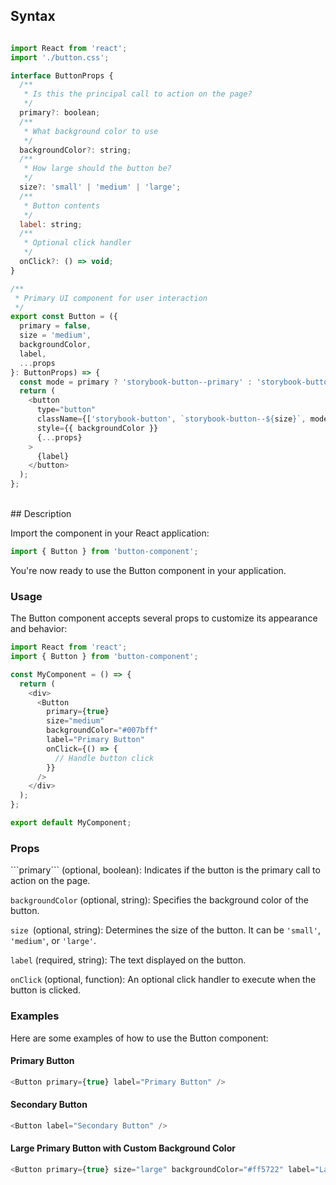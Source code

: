 
<Steps>

## Syntax
```js

import React from 'react';
import './button.css';

interface ButtonProps {
  /**
   * Is this the principal call to action on the page?
   */
  primary?: boolean;
  /**
   * What background color to use
   */
  backgroundColor?: string;
  /**
   * How large should the button be?
   */
  size?: 'small' | 'medium' | 'large';
  /**
   * Button contents
   */
  label: string;
  /**
   * Optional click handler
   */
  onClick?: () => void;
}

/**
 * Primary UI component for user interaction
 */
export const Button = ({
  primary = false,
  size = 'medium',
  backgroundColor,
  label,
  ...props
}: ButtonProps) => {
  const mode = primary ? 'storybook-button--primary' : 'storybook-button--secondary';
  return (
    <button
      type="button"
      className={['storybook-button', `storybook-button--${size}`, mode].join(' ')}
      style={{ backgroundColor }}
      {...props}
    >
      {label}
    </button>
  );
};

```
<br/>
## Description
  
  Import the component in your React application:
```js
import { Button } from 'button-component';
```
You're now ready to use the Button component in your application.

 ### Usage
The Button component accepts several props to customize its appearance and behavior:

```js
import React from 'react';
import { Button } from 'button-component';

const MyComponent = () => {
  return (
    <div>
      <Button
        primary={true}
        size="medium"
        backgroundColor="#007bff"
        label="Primary Button"
        onClick={() => {
          // Handle button click
        }}
      />
    </div>
  );
};

export default MyComponent;
```
 ### Props
 
  
<Callout type="info" emoji="ℹ️">
  ```primary``` (optional, boolean): Indicates if the button is the primary call to action on the page.

```backgroundColor``` (optional, string): Specifies the background color of the button.

```size ```(optional, string): Determines the size of the button. It can be ```'small'```, ```'medium'```, or ```'large'```.

```label``` (required, string): The text displayed on the button.

```onClick``` (optional, function): An optional click handler to execute when the button is clicked.
</Callout>



### Examples
Here are some examples of how to use the Button component:

#### Primary Button
```js
<Button primary={true} label="Primary Button" />
```


#### Secondary Button
```js
<Button label="Secondary Button" />
```

#### Large Primary Button with Custom Background Color

```js
<Button primary={true} size="large" backgroundColor="#ff5722" label="Large Button" />

```


</Steps>
